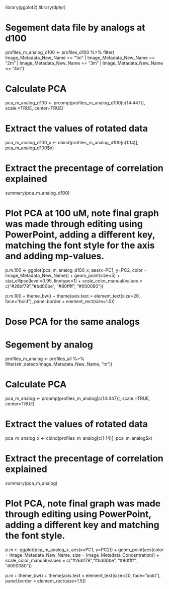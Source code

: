 library(ggplot2)
library(dplyr)

# Segement data file by analogs at d100

profiles_m_analog_d100 <- profiles_d100 %>% filter(
   Image_Metadata_New_Name == "1m" | Image_Metadata_New_Name == "2m" | Image_Metadata_New_Name == "3m" | Image_Metadata_New_Name == "4m")

# Calculate PCA 

pca_m_analog_d100 <- prcomp(profiles_m_analog_d100[c(14:447)], scale.=TRUE, center=TRUE)

# Extract the values of rotated data 

pca_m_analog_d100_x <- cbind(profiles_m_analog_d100[c(1:14)], pca_m_analog_d100$x)

# Extract the precentage of correlation explained 

summary(pca_m_analog_d100)

# Plot PCA at 100 uM, note final graph was made through editing using PowerPoint, adding a different key, matching the font style for the axis and adding mp-values.

p.m.100 <- ggplot(pca_m_analog_d100_x, aes(x=PC1, y=PC2, color = Image_Metadata_New_Name))
                  + geom_point(size=5) 
                  + stat_ellipse(level=0.95, linetype=1) 
                  + scale_color_manual(values = c("#26bf79","#bd00be", "#80ffff", "#000080"))

p.m.100 + theme_bw() + theme(axis.text = element_text(size=20, face="bold"), panel.border = element_rect(size=1.5))

# Dose PCA for the same analogs 
# Segement by analog 

profiles_m_analog <- profiles_all %>% filter(str_detect(Image_Metadata_New_Name, "m"))
 
# Calculate PCA 

pca_m_analog <- prcomp(profiles_m_analog[c(14:447)], scale.=TRUE, center=TRUE)

# Extract the values of rotated data 

pca_m_analog_x <- cbind(profiles_m_analog[c(1:14)], pca_m_analog$x)

# Extract the precentage of correlation explained 

summary(pca_m_analog)

# Plot PCA, note final graph was made through editing using PowerPoint, adding a different key and matching the font style.

p.m <- ggplot(pca_m_analog_x, aes(x=PC1, y=PC2)) + geom_point(aes(color = Image_Metadata_New_Name, size = Image_Metadata_Concentration)) + scale_color_manual(values = c("#26bf79","#bd00be", "#80ffff", "#000080"))

p.m + theme_bw() + theme(axis.text = element_text(size=20, face="bold"), panel.border = element_rect(size=1.5))




